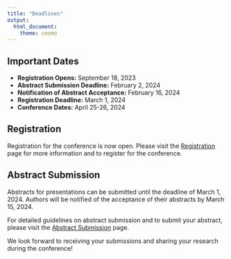 ---
title: "Deadlines"
output:
  html_document:
    theme: cosmo
---

<style type="text/css">
h1.title {
  font-size: 36px;
  color: DarkRed;
  text-align: center;
}
</style>

## Important Dates 

- **Registration Opens:** September 18, 2023
- **Abstract Submission Deadline:** February 2, 2024
- **Notification of Abstract Acceptance:** February 16, 2024
- **Registration Deadline:** March 1, 2024
- **Conference Dates:** April 25-26, 2024

## Registration

Registration for the conference is now open. Please visit the [Registration](registration.html) page for more information and to register for the conference.

## Abstract Submission

Abstracts for presentations can be submitted until the deadline of March 1, 2024. Authors will be notified of the acceptance of their abstracts by March 15, 2024.

For detailed guidelines on abstract submission and to submit your abstract, please visit the [Abstract Submission](abstract.html) page.

We look forward to receiving your submissions and sharing your research during the conference!



